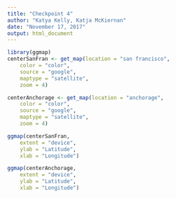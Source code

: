 ```yaml
---
title: "Checkpoint 4"
author: "Katya Kelly, Katja McKiernan"
date: "November 17, 2017"
output: html_document
---
```


```r
library(ggmap)
centerSanFran <- get_map(location = "san francisco",
    color = "color",
    source = "google",
    maptype = "satellite",
    zoom = 4)

centerAnchorage <- get_map(location = "anchorage",
    color = "color",
    source = "google",
    maptype = "satellite",
    zoom = 4)

ggmap(centerSanFran,
    extent = "device",
    ylab = "Latitude",
    xlab = "Longitude")

ggmap(centerAnchorage,
    extent = "device",
    ylab = "Latitude",
    xlab = "Longitude")


```

